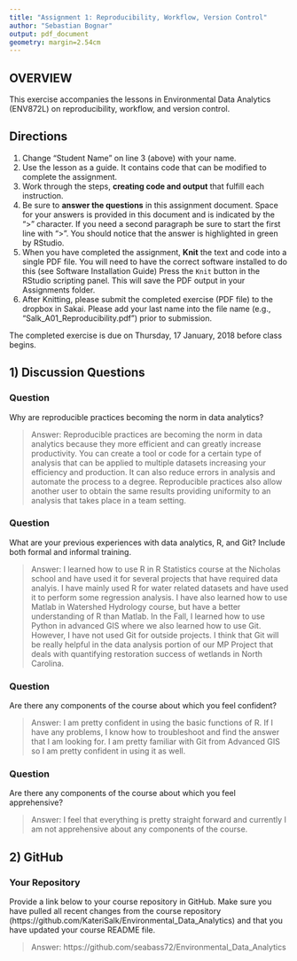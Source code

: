 ```yaml
---
title: "Assignment 1: Reproducibility, Workflow, Version Control"
author: "Sebastian Bognar"
output: pdf_document    
geometry: margin=2.54cm
---
```


## OVERVIEW

This exercise accompanies the lessons in Environmental Data Analytics (ENV872L) on reproducibility, workflow, and version control. 

## Directions
1. Change "Student Name" on line 3 (above) with your name.
2. Use the lesson as a guide. It contains code that can be modified to complete the assignment.
3. Work through the steps, **creating code and output** that fulfill each instruction.
4. Be sure to **answer the questions** in this assignment document.
Space for your answers is provided in this document and is indicated by the ">" character.
If you need a second paragraph be sure to start the first line with ">".
You should notice that the answer is highlighted in green by RStudio. 
6. When you have completed the assignment, **Knit** the text and code into a single PDF file.
You will need to have the correct software installed to do this (see Software Installation Guide)
Press the `Knit` button in the RStudio scripting panel.
This will save the PDF output in your Assignments folder.
8. After Knitting, please submit the completed exercise (PDF file) to the dropbox in Sakai. Please add your last name into the file name (e.g., "Salk_A01_Reproducibility.pdf") prior to submission.

The completed exercise is due on Thursday, 17 January, 2018 before class begins.

## 1) Discussion Questions

### Question
Why are reproducible practices becoming the norm in data analytics?

> Answer: Reproducible practices are becoming the norm in data analytics because they more efficient and can greatly increase productivity. You can create a tool or code for a certain type of analysis that can be applied to multiple datasets increasing your efficiency and production. It can also reduce errors in analysis and automate the process to a degree. Reproducible practices also allow another user to obtain the same results providing uniformity to an analysis that takes place in a team setting. 

### Question
What are your previous experiences with data analytics, R, and Git? Include both formal and informal training.

> Answer: I learned how to use R in R Statistics course at the Nicholas school and have used it for several projects that have required data analyis. I have mainly used R for water related datasets and have used it to perform some regression analysis. I have also learned how to use Matlab in Watershed Hydrology course, but have a better understanding of R than Matlab. In the Fall, I learned how to use Python in advanced GIS where we also learned how to use Git. However, I have not used Git for outside projects. I think that Git will be really helpful in the data analysis portion of our MP Project that deals with quantifying restoration success of wetlands in North Carolina. 



### Question
Are there any components of the course about which you feel confident?

> Answer: I am pretty confident in using the basic functions of R. If I have any problems, I know how to troubleshoot and find the answer that I am looking for. I am pretty familiar with Git from Advanced GIS so I am pretty confident in using it as well. 

### Question
Are there any components of the course about which you feel apprehensive?

> Answer: I feel that everything is pretty straight forward and currently I am not apprehensive about any components of the course. 


## 2) GitHub

### Your Repository
Provide a link below to your course repository in GitHub. Make sure you have pulled all recent changes from the course repository (https://github.com/KateriSalk/Environmental_Data_Analytics) and that you have updated your course README file. 

> Answer: https://github.com/seabass72/Environmental_Data_Analytics


